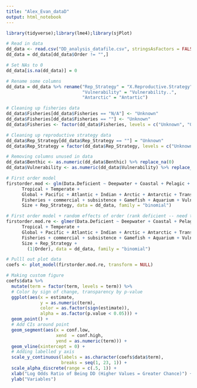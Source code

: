 ```yaml
---
title: "Alex_Evan_dataD"
output: html_notebook
---
```


```r
library(tidyverse);library(lme4);library(sjPlot)

# Read in data
dd_data <- read.csv("DD_analysis_datafile.csv", stringsAsFactors = FALSE)
dd_data = dd_data[dd_data$Order != "",]

# Set NAs to 0
dd_data[is.na(dd_data)] = 0

# Rename some columns
dd_data = dd_data %>% rename("Rep_Strategy" = "X.Reproductive.Strategy",
                             "Vulnerability" = "Vulnerability..",
                             "Antarctic" = "Antartic")

# Cleaning up fisheries data
dd_data$Fisheries[dd_data$Fisheries == "N/A"] <- "Unknown"
dd_data$Fisheries[dd_data$Fisheries == ""] <- "Unknown"
dd_data$Fisheries <- factor(dd_data$Fisheries, levels = c("Unknown", "0", "1"))

# Cleaning up reproductive strategy data
dd_data$Rep_Strategy[dd_data$Rep_Strategy == ""] = "Unknown"
dd_data$Rep_Strategy = factor(dd_data$Rep_Strategy, levels = c("Unknown", "Ovoviviparous", "Viviparous", "Oviparous"))

# Removing columns unused in data
dd_data$Benthic <- as.numeric(dd_data$Benthic) %>% replace_na(0)
dd_data$Vulnerability <- as.numeric(dd_data$Vulnerability) %>% replace_na(0)
```

```r
# First order model
firstorder.mod <- glm(Data.Deficient ~ Deepwater + Coastal + Pelagic + Benthic + BrackishFreshwater + 
      Tropical + Temperate + 
      Global + Pacific + Atlantic + Indian + Arctic + Antarctic + Trans.oceanic +
      Fisheries + commercial + subsistence + Gamefish + Aquarium + Vulnerability + 
      Size + Rep_Strategy, data = dd_data, family = "binomial")
```

```r
# First order model + random effects of order (rank deficient -- need to change)
firstorder.mod.re <- glmer(Data.Deficient ~ Deepwater + Coastal + Pelagic + Benthic + BrackishFreshwater + 
      Tropical + Temperate + 
      Global + Pacific + Atlantic + Indian + Arctic + Antarctic + Trans.oceanic +
      Fisheries + commercial + subsistence + Gamefish + Aquarium + Vulnerability + 
      Size + Rep_Strategy +
        (1|Order), data = dd_data, family = "binomial")
```
```r
# Pulll out plot data
coefs <- plot_model(firstorder.mod.re, transform = NULL)

# Making custom figure
coefs$data %>%
  mutate(term = factor(term, levels = term)) %>%
  # Color by sign of change, transparency by p-value
  ggplot(aes(x = estimate,
             y = as.numeric(term),
             color = as.factor(sign(estimate)),
             alpha = as.factor(p.value < 0.05))) +
  geom_point() + 
  # Add CIs around point
  geom_segment(aes(x = conf.low,
                   xend  = conf.high,
                   yend = as.numeric(term))) +
  geom_vline(xintercept = 0) +
  # Adding labelled y axis
  scale_y_continuous(labels = as.character(coefs$data$term),
                     breaks = seq(1, 23, 1)) +
  scale_alpha_discrete(range = c(.5, 1)) +
  xlab("Log Odds Ratio of Being DD (Higher Values = Greater Chance)") +
  ylab("Variables")
```

